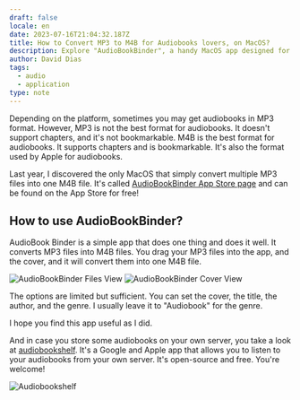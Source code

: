 ```yaml
---
draft: false
locale: en
date: 2023-07-16T21:04:32.187Z
title: How to Convert MP3 to M4B for Audiobooks lovers, on MacOS?
description: Explore "AudioBookBinder", a handy MacOS app designed for making audiobooks. It quickly turns MP3 files into M4B format, making audiobook creation a breeze.
author: David Dias
tags:
  - audio
  - application
type: note
---
```


Depending on the platform, sometimes you may get audiobooks in MP3 format. However, MP3 is not the best format for audiobooks. It doesn't support chapters, and it's not bookmarkable. M4B is the best format for audiobooks. It supports chapters and is bookmarkable. It's also the format used by Apple for audiobooks.

Last year, I discovered the only MacOS that simply convert multiple MP3 files into one M4B file. It's called [AudioBookBinder App Store page](https://apps.apple.com/us/app/audiobook-binder/id413969927?mt=12) and can be found on the App Store for free!

## How to use AudioBookBinder?

AudioBook Binder is a simple app that does one thing and does it well. It converts MP3 files into M4B files. You drag your MP3 files into the app, and the cover, and it will convert them into one M4B file.

![AudioBookBinder Files View](/images/notes/audiobinder-mp3-m4v/audiobinder-cover-view.jpg 'AudioBookBinder Files View')
![AudioBookBinder Cover View](/images/notes/audiobinder-mp3-m4v/audiobinder-main-view.jpg 'AudioBookBinder Cover View')

The options are limited but sufficient. You can set the cover, the title, the author, and the genre. I usually leave it to "Audiobook" for the genre.

I hope you find this app useful as I did.

And in case you store some audiobooks on your own server, you take a look at [audiobookshelf](https://www.audiobookshelf.org/). It's a Google and Apple app that allows you to listen to your audiobooks from your own server. It's open-source and free. You're welcome!

![Audiobookshelf](/images/notes/audiobinder-mp3-m4v/audiobookshelf-screenshot.jpg 'Home page of Audiobookshelf')
